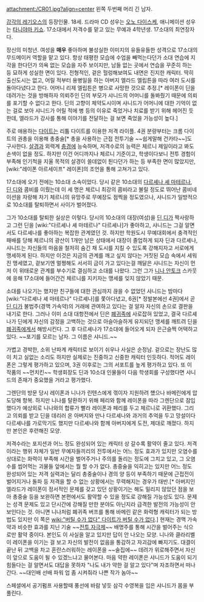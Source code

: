 attachment:/CR01.jpg?align=center
왼쪽 두번째 머리 긴 남자.

[[강각의 레기오스]]의 등장인물. 18세. 드라마 CD 성우는 [[오노 다이스케]], 애니메이션 성우는 [[타니야마 키쇼]].
17소대에서 저격수를 맡고 있는 무예과 4학년생. 17소대의 최연장자다.

장신의 미청년. 여성을 '''매우''' 좋아하며 불성실한 이미지의 유들유들한 성격으로 17소대의 무드메이커 역할을 맡고 있다. 항상 태평한 모습에 수업을 빼먹는다던가 소대 연습에 지각을 한다던가 의욕 없는 모습을 자주 보이지만, 남들 없는 곳에서 연습을 꾸준히 하는 등 묘하게 성실한 면이 있다. 전형적인, 겉은 헐렁해보여도 내면은 진지한 캐릭터. 딱히 출신도시는 없고, 어릴 적부터 용병일을 하는 아버지 엘라드 엘립튼을 따라 여러 도시를 돌아다녔다고 한다. 어머니 리제 엘립튼은 병으로 사망한 것으로 추정.[* 레이폰이 딘을 데려가는 것을 방해하자 의뢰주인 딘의 부모가 샤니드의 어머니를 돌봐줬기 때문에 의뢰를 포기할 수 없다고 한다. 딘의 고향이 체약도시이며 샤니드가 어머니에 대한 기억이 없는 걸로 보아 샤니드가 어릴 적에 병 등의 이유로 죽었거나 치료를 받기 위해 헤어진 듯한데, 엘라드가 강사를 통해 이야기를 전달하는 걸 보면 죽었을 가능성이 높다.]

주로 애용하는 [[다이트]]는 리튬 다이트를 이용한 저격 라이플. 4권 분량부터는 크롬 다이트의 권총을 이용해 총충술[* 총을 사용하는 근접 전투기술 ~~쉽게말해 건카타~~]도 구사한다. [[살경]]과 외력계 [[충경]]에 능숙하며, 저격수로의 능력은 체르니 제일이라고 봐도 손색이 없을 정도. 하지만 이건 어디까지나 체르니 기준이고, 학생이다보니 전투 경험이 부족해 인기척을 지울 목적의 살경이 쓸데없이 튄다던가 하는 등 부족한 면이 많았지만, [wiki:"레이폰 아르세이프" 레이폰]의 조언을 통해 고쳐가고 있다. 

17소대에 오기 전에는 10소대 소속이었다. 당시 같은 10소대의 [[다르셰나 셰 마테르나]], [[딘 디]]와 콤비를 이뤘는데 이 세 명은 체르니 최강의 콤비라고 불릴 정도로 뛰어난 콤비네이션을 자랑해 차기 체르니의 유망주로 무예장도 점찍을 정도였으나, 샤니드가 일방적으로 10소대를 탈퇴하면서 사이가 벌어졌다.

그가 10소대를 탈퇴한 실상은 이렇다. 당시의 10소대의 대장(여성)을 [[딘 디]]가 짝사랑하고 그런 딘을 [wiki:"다르셰나 셰 마테르나" 다르셰나]가 좋아하고, 샤니드는 그걸 알면서도 다르셰나를 좋아하는 복잡한 관계였던 것. 하지만 학원도시 무예대회에서 충격적인 패배를 당해 체르니의 광산이 1개만 남은 상태에서 대장이 졸업하게 되자 딘과 다르셰나, 샤니드는 자신들의 마음을 철저히 숨긴 채 도시를 지킬 수 있도록 강해지자고 서로에게 맹세하게 된다. 하지만 이것은 지금의 관계를 깨고 싶지 않다는 거짓된 모습 속에서 세워진 맹세였고, 겉보기엔 멀쩡해도 서서히 금이 가고 있다는걸 깨달은 샤니드는 자신이 먼저 이 위태로운 관계를 부수기로 결심하고 소대를 나왔다. 그런 그가 [[니나 안토크]] 스카웃에 응해 17소대에 들어간건 체르니를 지키자는 맹세를 잊지 않았기 때문.

소대를 나오기는 했지만 친구들에 대한 관심까지 끊을 수 없었던 샤니드는 밤마다 [wiki:"다르셰나 셰 마테르나" 다르셰나]를 쫓아다녔고, 6권[* 정발본에선 4권]에서 곧 [[딘 디]]가 불법주(경맥 가속약)의 거래에 관여하고 있다는 걸 알자 자신의 손으로 결판을 내기로 한다. 그러나 이미 소대 대항전에서 딘은 [[폐귀족]]에 사로잡혀 있었고, 결국 다르셰나가 딘에게 자신의 감정을 고백하는 것으로 아슬아슬하게 유지되던 맹세를 깨트려 딘을 [[폐귀족]]에게서 해방시킨다. 그 후 다르셰나가 17소대에 들어오게 되자 은근슬쩍 어택하고 있다. ~~포기를 모르는 남자. 그 이름은 샤니드.~~

가볍고 경박한, 소위 난파계 캐릭터로 보이기 쉬우나 사실은 순정남. 겉으로는 장난도 많이 치고 실없는 소리도 하지만 실제로는 진중하고 신중한 캐릭터 인듯하다. 적어도 레이폰은 그렇게 평가하고 있으며, 3권 이후로는 그의 서포트를 높게 평가하고 있다. 또 이 작품의 ~~먼치킨~~ 학생회장도 딘과 10소대 인물들이 다음 학생회를 구성했다면 샤니드의 존재가 중요했을 거라고 평가했다.

그렌단의 방문 당시 레이폰과 니나가 린텐스에게 꺾이자 지원하려 헀으나 바메린에게 압도당해 항복. 하지만 니나를 탈환하기 위해 페리와 함께 레이폰을 따라 그렌단으로 잠입 했다가 예상외로 니나와의 합류가 빨라 레이폰과 페리를 두고 체르니로 귀환했다. 그리고 의뢰를 받고 딘을 데리러 온 아버지와 만나 다르셰나와 과거의 추억을 두고 망설이다 다르셰나를 가로막기도 했지만 다르셰나와 함께 아버지에게 도전, 제대로 깨졌다. 하지만 본인은 후련해진 모양.

저격수라는 포지션과 어느 정도 완성되어 있는 캐릭터 상 갈수록 활약이 줄고 있다. 저격이라는 행위 자체가 일반 무예자들끼리의 전투에서는 어느 정도 효과가 있지만 오염수를 상대로는 화력이 부족해 시간을 벌어주거나 주의를 돌리는 정도에 그치고 있고, 그 오염수를 씹어먹는 괴물들 앞에서는 뭘 할 수가 없다. 총중술을 익히고는 있지만 어느 정도 완성되어 있는 저격 실력과는 달리 총중술이나 경의 양 등이 부족하기 때문에 근접전이 벌어지거나 돌파 등 저격을 할 수 없는 상황에서는 무력해지는 경우가 태반.[* 아버지인 엘라드가 레이폰이 정서적인 문제를 갖고 있던 상황이기는 해도 밀리지 않았던 점을 보아 총중술 등을 보완하면 본편에서도 활약할 수 있을 정도로 강해질 가능성도 있다. 문제는 성격 문제도 있고 단시간에 강해질 만한 분야도 아닌지라 급격한 발전의 가능성이 안 보인다는 것. 아니면 니나처럼 폐귀족 버프를 통해 바메린 같은 화력형 캐릭터가 되는 방법도 있지만 이 쪽은 [[wiki:"버틸 수가 없다" 다이트가 버틸 수가 없다]].] 현재는 경맥 가속약과 비슷한 효과를 지닌 기술 ~~[[전투 자극제]]~~ 배명주를 통해 시간을 벌어주는 식으로만 활약 중이다. 본인도 이 사실을 알고 있지만 답이 안 나오는 모양. 니나와 클라리벨이 레이폰을 이기는 걸 보고 자신의 발전이 없음을 통감하고 자괴감에 빠지기도. 대결이 끝난 뒤 고백을 차고 혼란스러워하는 레이폰을 ~~술집에~~ 데려가 위로해주면서 자신이 앞으로 도움이 될 수 있겠느냐고 물어본다. 마음 약한 레이폰은 샤니드가 도움이 되기 힘들다는 걸 알면서도 대답을 못하자 "나도 내가 약한 걸 알고 있다"며 자조하면서 떠나간다. ~~대인배 선배 파워 업 좀 시켜줘라 나쁜 작가 놈아~~

스페셜에서 공기펌프 사용할때 풍선에 바람 넣듯 삼각 수영복을 입은 샤니드가 몸을 부풀린다.
